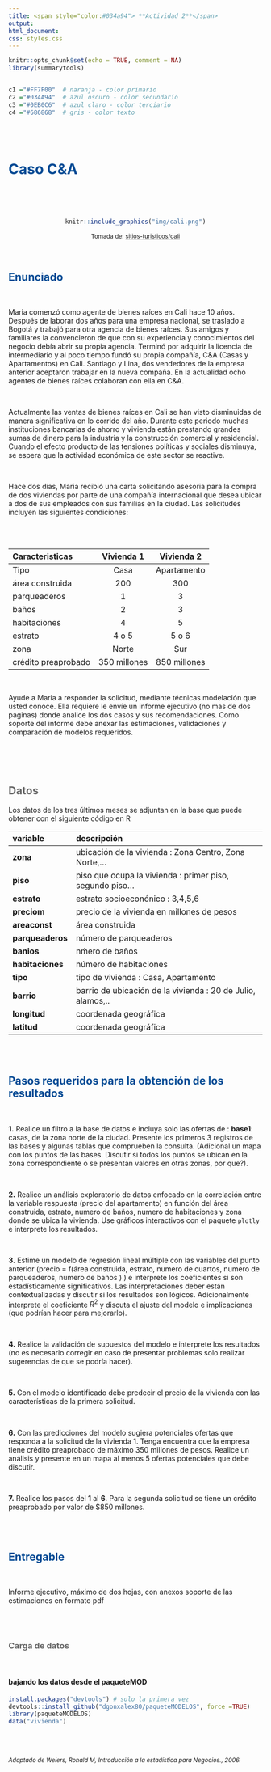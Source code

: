 ```yaml
---
title: <span style="color:#034a94"> **Actividad 2**</span>
output:
html_document:
css: styles.css
---
```


```r
knitr::opts_chunk$set(echo = TRUE, comment = NA)
library(summarytools)


c1 ="#FF7F00"  # naranja - color primario 
c2 ="#034A94"  # azul oscuro - color secundario
c3 ="#0EB0C6"  # azul claro - color terciario
c4 ="#686868"  # gris - color texto
```


<br/><br/>

# <span style="color:#034a94">**Caso C&A**</span>

<br/>

<br/>

<center>
```r
knitr::include_graphics("img/cali.png")
```

<sub>
Tomada de: [sitios-turisticos/cali](https://www.colombia.com/turismo/sitios-turisticos/cali/)
</sub>
</center>

<br/>

## <span style="color:#034a94">**Enunciado**</span>

<br/>

Maria comenzó como agente de bienes raíces en Cali hace 10 años. Después de laborar dos años para una empresa nacional, se traslado a Bogotá y trabajó para otra agencia de bienes raíces. Sus amigos y familiares la convencieron de que con su experiencia y conocimientos del negocio debía abrir su propia agencia. Terminó por adquirir la licencia de intermediario y al poco tiempo fundó su propia compañía, C\&A (Casas y Apartamentos) en Cali. Santiago y Lina, dos vendedores de la empresa anterior aceptaron trabajar en la nueva compaña. En la actualidad ocho agentes de bienes raíces colaboran con ella en C\&A. 

<br/>

Actualmente las ventas de bienes raíces en Cali se han visto disminuidas de manera significativa en lo corrido del año. Durante este periodo muchas instituciones bancarias de ahorro y vivienda están prestando grandes sumas de dinero para la industria y la construcción comercial y residencial. Cuando el efecto producto de las tensiones políticas y sociales disminuya, se espera que la actividad económica de este sector se reactive.

<br/>

Hace dos días, Maria  recibió una carta solicitando asesoria para la compra de dos viviendas por parte de una compañía internacional que desea ubicar a dos de sus empleados con sus familias en la ciudad. Las solicitudes incluyen las siguientes condiciones: 

<br/><br/>

| Caracteristicas |  Vivienda 1      | Vivienda 2  |
|:----------------|:----------------:|:-----------:|
|Tipo             |    Casa          | Apartamento |
|área construida  |     200          |      300    |
|parqueaderos     |       1          |        3    |
|baños            |       2          |        3    |
|habitaciones     |       4          |        5    |
|estrato          |   4 o 5           |  5 o 6     |
|zona             |   Norte          | Sur         |
|crédito preaprobado|  350 millones  | 850 millones|

<br/>

Ayude a Maria  a responder la solicitud, mediante técnicas modelación que usted conoce. Ella requiere le envíe un informe ejecutivo (no mas de dos paginas) donde analice los dos casos y sus recomendaciones. Como soporte del informe debe anexar las estimaciones, validaciones y comparación de modelos requeridos. 

<br/><br/><br/>

<div class="content-box-gray">
## <span style="color:#686868">**Datos**</span>

Los datos de los tres últimos meses se adjuntan en la base que puede obtener con el siguiente código en R

| variable           |  descripción                                               |
|:-------------------|:-----------------------------------------------------------|
| **zona**           | ubicación de la vivienda    : Zona Centro, Zona Norte,...  |      
| **piso**           | piso que ocupa la vivienda : primer piso, segundo piso...  |        
| **estrato**        | estrato socioeconónico : 3,4,5,6                           |
| **preciom**        | precio de la vivienda en millones de pesos                 |
| **areaconst**      | área construida                                            |
| **parqueaderos**   | número de parqueaderos                                     |
| **banios**         | nḿero de baños                                             |
| **habitaciones**   | número de habitaciones                                     |
| **tipo**           | tipo de vivienda : Casa, Apartamento                       |
| **barrio**         | barrio de ubicación de la vivienda : 20 de Julio, alamos,..| 
| **longitud**       | coordenada geográfica                                      |
| **latitud**        | coordenada geográfica                                      |

</div>

<br/><br/>

## <span style="color:#034a94">**Pasos requeridos para la obtención de los resultados**</span>

<br/>

**1.** Realice un filtro a la base de datos e incluya solo las ofertas de : **base1**: casas, de la zona norte de la ciudad. 
Presente los primeros 3 registros de las bases y algunas tablas que comprueben la consulta. (Adicional un mapa con los puntos de las bases. Discutir si todos los puntos se ubican en la zona correspondiente o se presentan valores en otras zonas, por que?).

<br/>

**2.** Realice un análisis exploratorio de datos enfocado en la correlación entre la variable respuesta (precio del apartamento) en función del área construida, estrato, numero de baños, numero de habitaciones y zona donde se ubica la vivienda. Use gráficos interactivos con el paquete `plotly` e interprete los resultados.

<br/>

**3.** Estime un modelo de regresión lineal múltiple con las variables del punto anterior (precio = f(área construida, estrato, numero de cuartos, numero de parqueaderos, numero de baños ) )  e interprete los coeficientes si son estadísticamente significativos. Las interpretaciones deber están contextualizadas y discutir si los resultados son lógicos. Adicionalmente interprete el coeficiente $R^2$ y discuta el ajuste del modelo e implicaciones (que podrían hacer para mejorarlo).

<br/>

**4.** Realice la validación de supuestos del modelo e interprete los resultados (no es necesario corregir en caso de presentar problemas solo realizar sugerencias de que se podría hacer).


<br/>

**5.** Con el modelo identificado debe predecir el precio de la vivienda con las características de la primera solicitud. 

<br/>

**6.** Con las predicciones del modelo sugiera potenciales ofertas que responda a la solicitud de la vivienda 1. Tenga encuentra que la empresa tiene crédito preaprobado de máximo 350 millones de pesos. Realice un análisis y presente en un mapa al menos 5 ofertas potenciales que debe discutir.

<br/>

**7.** Realice los pasos del **1** al **6**. Para la segunda solicitud se tiene un crédito preaprobado por valor de $850 millones. 


<br/><br/>

## <span style="color:#034a94">**Entregable**</span>

<br/>

Informe ejecutivo, máximo de dos hojas, con anexos soporte de las estimaciones en formato pdf

<br/><br/>

<div class="content-box-gray">
### <span style="color:#686868">**Carga de datos** </span>

<br/>

#### **bajando los datos desde el paqueteMOD**

```r
install.packages("devtools") # solo la primera vez
devtools::install_github("dgonxalex80/paqueteMODELOS", force =TRUE)
library(paqueteMODELOS)
data("vivienda")
```



</div>
<br/><br/>

<sub>
*Adaptado de Weiers, Ronald M, Introducción a la estadística para Negocios., 2006.*
</sub>


